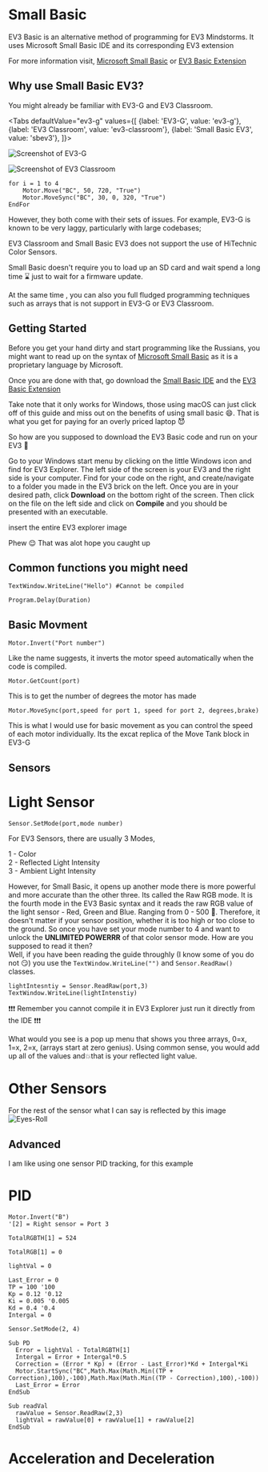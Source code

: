 
# Small Basic
EV3 Basic is an alternative method of programming for EV3 Mindstorms.
It uses Microsoft Small Basic IDE and its corresponding EV3 extension

For more information visit, [Microsoft Small Basic][MSB] or [EV3 Basic Extension][EV3B]

## Why use Small Basic EV3?

You might already be familiar with EV3-G and EV3 Classroom.

<Tabs
  defaultValue="ev3-g"
  values={[
    {label: 'EV3-G', value: 'ev3-g'},
    {label: 'EV3 Classroom', value: 'ev3-classroom'},
    {label: 'Small Basic EV3', value: 'sbev3'},
  ]}>
  <TabItem value="ev3-g">

  ![Screenshot of EV3-G][]

  </TabItem>
  <TabItem value="ev3-classroom">

  ![Screenshot of EV3 Classroom][]

  </TabItem>
  <TabItem value="sbev3">

  ```
  for i = 1 to 4
      Motor.Move("BC", 50, 720, "True")
      Motor.MoveSync("BC", 30, 0, 320, "True")
  EndFor
  ```

  </TabItem>
</Tabs>

However, they both come with their sets of issues. For example, EV3-G is known
to be very laggy, particularly with large codebases;

EV3 Classroom and Small Basic EV3 does not support the use of HiTechnic Color Sensors.

Small Basic doesn't require you to load up an SD card and wait spend a long time :hourglass: just to wait for a firmware update.

At the same time , you can also you full fludged programming techniques such as arrays that is not support in EV3-G or EV3 Classroom.

## Getting Started

Before you get your hand dirty and start programming like the Russians, you might want to read up on the syntax of [Microsoft Small Basic][SBD] as it is a proprietary language by Microsoft.

Once you are done with that, go download the [Small Basic IDE][MSB-Install] and the [EV3 Basic Extension][EV3B-Install]

Take note that it only works for Windows, those using macOS can just click off of this guide and miss out on the benefits of using small basic 😄. That is what you get for paying for an overly priced laptop 😈

So how are you supposed to download the EV3 Basic code and run on your EV3 🤔

Go to your Windows start menu by clicking on the little Windows icon and find for EV3 Explorer. The left side of the screen is your EV3 and the right side is your computer. Find for your code on the right, and create/navigate to a folder you made in the EV3 brick on the left. Once you are in your desired path, click <b>Download</b> on the bottom right of the screen. Then click on the file on the left side and click on <b>Compile</b> and you should be presented with an executable.

insert the entire EV3 explorer image

Phew 😌 That was alot hope you caught up
## Common functions you might need
```
TextWindow.WriteLine("Hello") #Cannot be compiled
```
```
Program.Delay(Duration)
```
## Basic Movment
```
Motor.Invert("Port number")
```
Like the name suggests, it inverts the motor speed automatically when the code is compiled.
```
Motor.GetCount(port)
```
This is to get the number of degrees the motor has made
```
Motor.MoveSync(port,speed for port 1, speed for port 2, degrees,brake)
```
This is what I would use for basic movement as you can control the speed of each motor individually. Its the excat replica of the Move Tank block in EV3-G
## Sensors
# Light Sensor
```
Sensor.SetMode(port,mode number)
```
For EV3 Sensors, there are usually 3 Modes,  
  
1 -  Color  
2 -  Reflected Light Intensity  
3 -  Ambient Light Intensity  
  
However, for Small Basic, it opens up another mode there is more powerful and more accurate than the other three. Its called the Raw RGB mode.
It is the fourth mode in the EV3 Basic syntax and it reads the raw RGB value of the light sensor - Red, Green and Blue. Ranging from 0 - 500 🤯.
Therefore, it doesn't matter if your sensor position, whether it is too high or too close to the ground. 
So once you have set your mode number to 4 and want to unlock the <b>UNLIMITED POWERRR</b> of that color sensor mode. How are you supposed to read it then?  
Well, if you have been reading the guide throughly (I know some of you do not 😏) you use the ```TextWindow.WriteLine("")``` and ```Sensor.ReadRaw()``` classes.
```
lightIntesntiy = Sensor.ReadRaw(port,3)
TextWindow.WriteLine(lightIntenstiy)
```
❗❗❗ Remember you cannot compile it in EV3 Explorer just run it directly from the IDE ❗❗❗

What would you see is a pop up menu that shows you three arrays, 0=x, 1=x, 2=x, (arrays start at zero genius). Using common sense, you would add up all of the values and💥that is your reflected light value.
# Other Sensors
For the rest of the sensor what I can say is reflected by this image
![Eyes-Roll][]

## Advanced

I am like using one sensor PID tracking, for this example
# PID

```
Motor.Invert("B")
'[2] = Right sensor = Port 3

TotalRGBTH[1] = 524

TotalRGB[1] = 0

lightVal = 0

Last_Error = 0
TP = 100 '100
Kp = 0.12 '0.12
Ki = 0.005 '0.005
Kd = 0.4 '0.4
Intergal = 0

Sensor.SetMode(2, 4)

Sub PD
  Error = lightVal - TotalRGBTH[1]
  Intergal = Error + Intergal*0.5
  Correction = (Error * Kp) + (Error - Last_Error)*Kd + Intergal*Ki
  Motor.StartSync("BC",Math.Max(Math.Min((TP + Correction),100),-100),Math.Max(Math.Min((TP - Correction),100),-100))
  Last_Error = Error
EndSub

Sub readVal
  rawValue = Sensor.ReadRaw(2,3)
  lightVal = rawValue[0] + rawValue[1] + rawValue[2]
EndSub
```
# Acceleration and Deceleration
```
```
[Screenshot of EV3-G]: /img/docs/lego/ev3_g.png
[Screenshot of EV3 Classroom]: /img/docs/lego/ev3_classroom.png
[Eyes-Roll]: /img/docs/lego/eyesroll.jpg
[MSB]:https://smallbasic-publicwebsite.azurewebsites.net/
[EV3B]:https://sites.google.com/site/ev3basic/ev3-basic-programming
[SBD]:https://download.microsoft.com/download/9/0/6/90616372-C4BF-4628-BC82-BD709635220D/Introducing%20Small%20Basic.pdf
[MSB-Install]:https://smallbasic-publicwebsite.azurewebsites.net/assets/SmallBasic_v1.2.msi
[EV3B-Install]:https://github.com/c0pperdragon/EV3Basic/releases
